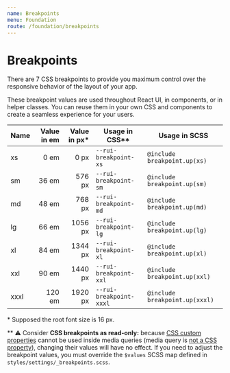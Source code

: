 ```yaml
---
name: Breakpoints
menu: Foundation
route: /foundation/breakpoints
---
```


# Breakpoints

There are 7 CSS breakpoints to provide you maximum control over the
responsive behavior of the layout of your app.

These breakpoint values are used throughout React UI, in components, or in
helper classes. You can reuse them in your own CSS and components to create a
seamless experience for your users.

| Name | Value in em | Value in px* | Usage in CSS**          | Usage in SCSS                  |
|------|------------:|-------------:|-------------------------|--------------------------------|
| xs   | 0 em        | 0 px         | `--rui-breakpoint-xs`   | `@include breakpoint.up(xs)`   |
| sm   | 36 em       | 576 px       | `--rui-breakpoint-sm`   | `@include breakpoint.up(sm)`   |
| md   | 48 em       | 768 px       | `--rui-breakpoint-md`   | `@include breakpoint.up(md)`   |
| lg   | 66 em       | 1056 px      | `--rui-breakpoint-lg`   | `@include breakpoint.up(lg)`   |
| xl   | 84 em       | 1344 px      | `--rui-breakpoint-xl`   | `@include breakpoint.up(xl)`   |
| xxl  | 90 em       | 1440 px      | `--rui-breakpoint-xxl`  | `@include breakpoint.up(xxl)`  |
| xxxl | 120 em      | 1920 px      | `--rui-breakpoint-xxxl` | `@include breakpoint.up(xxxl)` |

\* Supposed the root font size is 16 px.

\** ⚠️ Consider **CSS breakpoints as read-only:** because
[CSS custom properties](https://www.w3.org/TR/css-variables-1/#using-variables)
cannot be used inside media queries (media query is
[not a CSS property](https://stackoverflow.com/q/40722882)), changing their
values will have no effect. If you need to adjust the breakpoint values, you
must override the `$values` SCSS map defined in
`styles/settings/_breakpoints.scss`.
